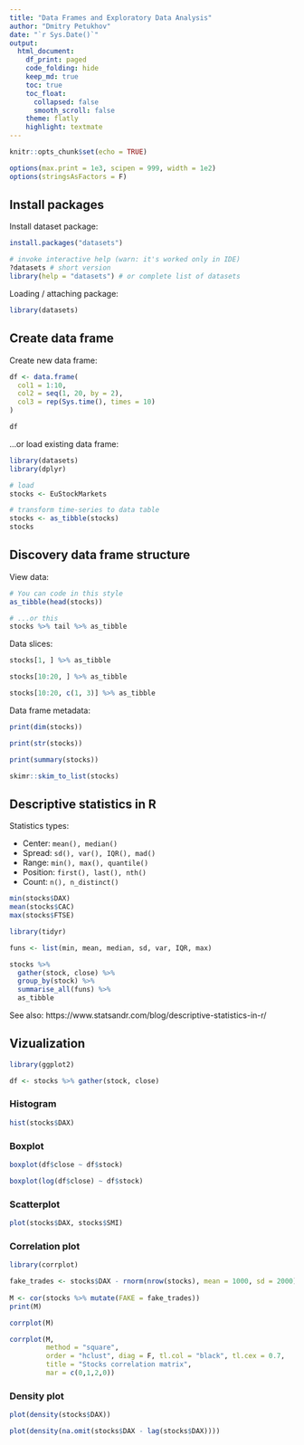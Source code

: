 ```yaml
---
title: "Data Frames and Exploratory Data Analysis"
author: "Dmitry Petukhov"
date: "`r Sys.Date()`"
output: 
  html_document:
    df_print: paged
    code_folding: hide
    keep_md: true
    toc: true
    toc_float:
      collapsed: false
      smooth_scroll: false
    theme: flatly
    highlight: textmate
---
```


```r
knitr::opts_chunk$set(echo = TRUE)
```

```r
options(max.print = 1e3, scipen = 999, width = 1e2)
options(stringsAsFactors = F)
```



## Install packages

Install dataset package:
```r
install.packages("datasets") 

# invoke interactive help (warn: it's worked only in IDE)
?datasets # short version
library(help = "datasets") # or complete list of datasets
```

Loading / attaching package:
```r
library(datasets)
```



## Create data frame

Create new data frame:
```r
df <- data.frame(
  col1 = 1:10,
  col2 = seq(1, 20, by = 2),
  col3 = rep(Sys.time(), times = 10)
)

df
```

...or load existing data frame:

```r
library(datasets)
library(dplyr)

# load
stocks <- EuStockMarkets 

# transform time-series to data table
stocks <- as_tibble(stocks)
stocks
```



## Discovery data frame structure

View data:
```r
# You can code in this style
as_tibble(head(stocks))

# ...or this
stocks %>% tail %>% as_tibble
```


Data slices:
```r
stocks[1, ] %>% as_tibble

stocks[10:20, ] %>% as_tibble

stocks[10:20, c(1, 3)] %>% as_tibble
```


Data frame metadata:
```r
print(dim(stocks))

print(str(stocks))

print(summary(stocks))

skimr::skim_to_list(stocks)

```

## Descriptive statistics in R

Statistics types:

- Center: `mean(), median()`
- Spread: `sd(), var(), IQR(), mad()`
- Range: `min(), max(), quantile()`
- Position: `first(), last(), nth()`
- Count: `n(), n_distinct()`



```r
min(stocks$DAX)
mean(stocks$CAC)
max(stocks$FTSE)
```


```r
library(tidyr)

funs <- list(min, mean, median, sd, var, IQR, max)

stocks %>% 
  gather(stock, close) %>% 
  group_by(stock) %>% 
  summarise_all(funs) %>% 
  as_tibble
```

See also: https://www.statsandr.com/blog/descriptive-statistics-in-r/ 


## Vizualization
```r
library(ggplot2)

df <- stocks %>% gather(stock, close)
```

### Histogram

```r
hist(stocks$DAX)
```



### Boxplot

```r
boxplot(df$close ~ df$stock)

boxplot(log(df$close) ~ df$stock)
```



### Scatterplot
```r
plot(stocks$DAX, stocks$SMI)
```


### Correlation plot
```r
library(corrplot)

fake_trades <- stocks$DAX - rnorm(nrow(stocks), mean = 1000, sd = 2000)
              
M <- cor(stocks %>% mutate(FAKE = fake_trades))
print(M)

corrplot(M)

```

```r
corrplot(M,
         method = "square",
         order = "hclust", diag = F, tl.col = "black", tl.cex = 0.7,
         title = "Stocks correlation matrix",
         mar = c(0,1,2,0))
```


### Density plot

```r
plot(density(stocks$DAX))

plot(density(na.omit(stocks$DAX - lag(stocks$DAX))))
```








